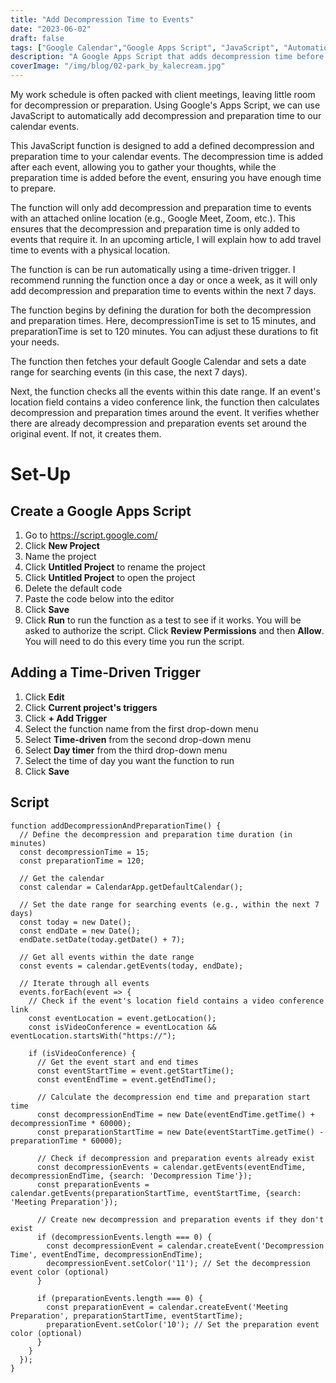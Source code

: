 ```yaml
---
title: "Add Decompression Time to Events"
date: "2023-06-02"
draft: false
tags: ["Google Calendar","Google Apps Script", "JavaScript", "Automation", "Meeting Management"]
description: "A Google Apps Script that adds decompression time before and after calendar events with an attached online location."
coverImage: "/img/blog/02-park_by_kalecream.jpg"
---
```


My work schedule is often packed with client meetings, leaving little room for decompression or preparation. Using Google's Apps Script, we can use JavaScript to automatically add decompression and preparation time to our calendar events.

This JavaScript function is designed to add a defined decompression and preparation time to your calendar events. The decompression time is added after each event, allowing you to gather your thoughts, while the preparation time is added before the event, ensuring you have enough time to prepare.

The function will only add decompression and preparation time to events with an attached online location (e.g., Google Meet, Zoom, etc.). This ensures that the decompression and preparation time is only added to events that require it. In an upcoming article, I will explain how to add travel time to events with a physical location.

The function is can be run automatically using a time-driven trigger. I recommend running the function once a day or once a week, as it will only add decompression and preparation time to events within the next 7 days.

The function begins by defining the duration for both the decompression and preparation times. Here, decompressionTime is set to 15 minutes, and preparationTime is set to 120 minutes. You can adjust these durations to fit your needs.

The function then fetches your default Google Calendar and sets a date range for searching events (in this case, the next 7 days).

Next, the function checks all the events within this date range. If an event's location field contains a video conference link, the function then calculates decompression and preparation times around the event. It verifies whether there are already decompression and preparation events set around the original event. If not, it creates them.

# Set-Up

## Create a Google Apps Script

1. Go to https://script.google.com/
2. Click **New Project**
3. Name the project
4. Click **Untitled Project** to rename the project
5. Click **Untitled Project** to open the project
6. Delete the default code
7. Paste the code below into the editor
8. Click **Save**
9. Click **Run** to run the function as a test to see if it works. You will be asked to authorize the script. Click **Review Permissions** and then **Allow**. You will need to do this every time you run the script.

## Adding a Time-Driven Trigger

1. Click **Edit**
2. Click **Current project's triggers**
3. Click **+ Add Trigger**
4. Select the function name from the first drop-down menu
5. Select **Time-driven** from the second drop-down menu
6. Select **Day timer** from the third drop-down menu
7. Select the time of day you want the function to run
8. Click **Save**

## Script
```
function addDecompressionAndPreparationTime() {
  // Define the decompression and preparation time duration (in minutes)
  const decompressionTime = 15;
  const preparationTime = 120;

  // Get the calendar
  const calendar = CalendarApp.getDefaultCalendar();

  // Set the date range for searching events (e.g., within the next 7 days)
  const today = new Date();
  const endDate = new Date();
  endDate.setDate(today.getDate() + 7);

  // Get all events within the date range
  const events = calendar.getEvents(today, endDate);

  // Iterate through all events
  events.forEach(event => {
    // Check if the event's location field contains a video conference link
    const eventLocation = event.getLocation();
    const isVideoConference = eventLocation && eventLocation.startsWith("https://");

    if (isVideoConference) {
      // Get the event start and end times
      const eventStartTime = event.getStartTime();
      const eventEndTime = event.getEndTime();

      // Calculate the decompression end time and preparation start time
      const decompressionEndTime = new Date(eventEndTime.getTime() + decompressionTime * 60000);
      const preparationStartTime = new Date(eventStartTime.getTime() - preparationTime * 60000);

      // Check if decompression and preparation events already exist
      const decompressionEvents = calendar.getEvents(eventEndTime, decompressionEndTime, {search: 'Decompression Time'});
      const preparationEvents = calendar.getEvents(preparationStartTime, eventStartTime, {search: 'Meeting Preparation'});

      // Create new decompression and preparation events if they don't exist
      if (decompressionEvents.length === 0) {
        const decompressionEvent = calendar.createEvent('Decompression Time', eventEndTime, decompressionEndTime);
        decompressionEvent.setColor('11'); // Set the decompression event color (optional)
      }

      if (preparationEvents.length === 0) {
        const preparationEvent = calendar.createEvent('Meeting Preparation', preparationStartTime, eventStartTime);
        preparationEvent.setColor('10'); // Set the preparation event color (optional)
      }
    }
  });
}

```
